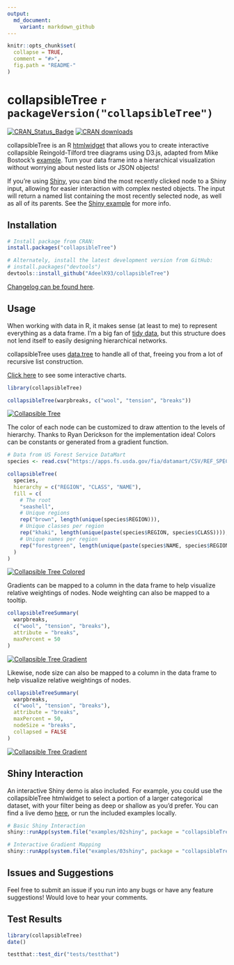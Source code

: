 ```yaml
---
output:
  md_document:
    variant: markdown_github
---
```


<!-- README.md is generated from README.Rmd. Please edit that file -->

```r
knitr::opts_chunk$set(
  collapse = TRUE,
  comment = "#>",
  fig.path = "README-"
)
```

# collapsibleTree `r packageVersion("collapsibleTree")`

[![CRAN_Status_Badge](http://www.r-pkg.org/badges/version/collapsibleTree)](https://cran.r-project.org/package=collapsibleTree) [![CRAN downloads](http://cranlogs.r-pkg.org/badges/collapsibleTree)](https://cran.r-project.org/package=collapsibleTree)


collapsibleTree is an R [htmlwidget](http://www.htmlwidgets.org/) that allows you to create interactive collapsible Reingold-Tilford tree diagrams using D3.js, adapted from Mike Bostock's [example](https://bl.ocks.org/mbostock/4339083). Turn your data frame into a hierarchical visualization without worrying about nested lists or JSON objects!
  
If you're using [Shiny](https://shiny.rstudio.com/), you can bind the most recently clicked node to a Shiny input, allowing for easier interaction with complex nested objects. The input will return a named list containing the most recently selected node, as well as all of its parents. See the [Shiny example](https://adeelk93.shinyapps.io/collapsibletree/) for more info.

## Installation

```r
# Install package from CRAN:
install.packages("collapsibleTree")

# Alternately, install the latest development version from GitHub:
# install.packages("devtools")
devtools::install_github("AdeelK93/collapsibleTree")
```

[Changelog can be found here](https://github.com/AdeelK93/collapsibleTree/releases).

## Usage

When working with data in R, it makes sense (at least to me) to represent everything as a data frame. I'm a big fan of [tidy data](https://cran.r-project.org/package=tidyr/vignettes/tidy-data.html), but this structure does not lend itself to easily designing hierarchical networks. 

collapsibleTree uses [data.tree](https://cran.r-project.org/package=data.tree/vignettes/data.tree.html) to handle all of that, freeing you from a lot of recursive list construction.

[Click here](https://adeelk93.github.io/collapsibleTree/) to see some interactive charts.

```r
library(collapsibleTree)

collapsibleTree(warpbreaks, c("wool", "tension", "breaks"))
```

[![Collapsible Tree](README-example-1.PNG)](https://adeelk93.github.io/collapsibleTree/)

The color of each node can be customized to draw attention to the levels of hierarchy. Thanks to Ryan Derickson for the implementation idea! Colors can be constants or generated from a gradient function.

```r
# Data from US Forest Service DataMart
species <- read.csv("https://apps.fs.usda.gov/fia/datamart/CSV/REF_SPECIES_GROUP.csv")

collapsibleTree(
  species,
  hierarchy = c("REGION", "CLASS", "NAME"), 
  fill = c(
    # The root
    "seashell",
    # Unique regions
    rep("brown", length(unique(species$REGION))),
    # Unique classes per region
    rep("khaki", length(unique(paste(species$REGION, species$CLASS)))),
    # Unique names per region
    rep("forestgreen", length(unique(paste(species$NAME, species$REGION))))
  )
)
```

[![Collapsible Tree Colored](README-example-2.PNG)](https://adeelk93.github.io/collapsibleTree/)

Gradients can be mapped to a column in the data frame to help visualize relative weightings of nodes. Node weighting can also be mapped to a tooltip.

```r
collapsibleTreeSummary(
  warpbreaks,
  c("wool", "tension", "breaks"),
  attribute = "breaks",
  maxPercent = 50
)
```

[![Collapsible Tree Gradient](README-example-3.PNG)](https://adeelk93.github.io/collapsibleTree/)

Likewise, node size can also be mapped to a column in the data frame to help visualize relative weightings of nodes.

```r
collapsibleTreeSummary(
  warpbreaks,
  c("wool", "tension", "breaks"),
  attribute = "breaks",
  maxPercent = 50,
  nodeSize = "breaks",
  collapsed = FALSE
)
```

[![Collapsible Tree Gradient](README-example-4.PNG)](https://adeelk93.github.io/collapsibleTree/)

## Shiny Interaction

An interactive Shiny demo is also included. For example, you could use the collapsibleTree htmlwidget to select a portion of a larger categorical dataset, with your filter being as deep or shallow as you'd prefer. You can find a live demo [here](https://adeelk93.shinyapps.io/collapsibletree/), or run the included examples locally.

```r
# Basic Shiny Interaction
shiny::runApp(system.file("examples/02shiny", package = "collapsibleTree"))

# Interactive Gradient Mapping
shiny::runApp(system.file("examples/03shiny", package = "collapsibleTree"))
```

## Issues and Suggestions

Feel free to submit an issue if you run into any bugs or have any feature suggestions! Would love to hear your comments.

## Test Results

```r
library(collapsibleTree)
date()

testthat::test_dir("tests/testthat")
```
